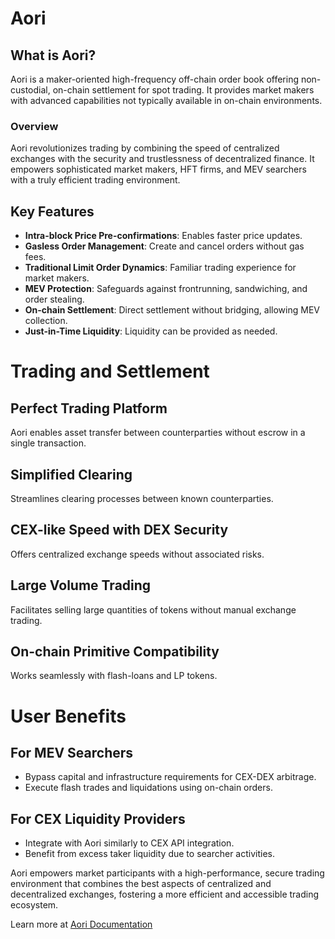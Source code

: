 # Aori

## What is Aori?

Aori is a maker-oriented high-frequency off-chain order book offering non-custodial, on-chain settlement for spot trading. It provides market makers with advanced capabilities not typically available in on-chain environments.

### Overview

Aori revolutionizes trading by combining the speed of centralized exchanges with the security and trustlessness of decentralized finance. It empowers sophisticated market makers, HFT firms, and MEV searchers with a truly efficient trading environment.

## Key Features

- **Intra-block Price Pre-confirmations**: Enables faster price updates.
- **Gasless Order Management**: Create and cancel orders without gas fees.
- **Traditional Limit Order Dynamics**: Familiar trading experience for market makers.
- **MEV Protection**: Safeguards against frontrunning, sandwiching, and order stealing.
- **On-chain Settlement**: Direct settlement without bridging, allowing MEV collection.
- **Just-in-Time Liquidity**: Liquidity can be provided as needed.

# Trading and Settlement

## Perfect Trading Platform

Aori enables asset transfer between counterparties without escrow in a single transaction.

## Simplified Clearing

Streamlines clearing processes between known counterparties.

## CEX-like Speed with DEX Security

Offers centralized exchange speeds without associated risks.

## Large Volume Trading

Facilitates selling large quantities of tokens without manual exchange trading.

## On-chain Primitive Compatibility

Works seamlessly with flash-loans and LP tokens.

# User Benefits

## For MEV Searchers

- Bypass capital and infrastructure requirements for CEX-DEX arbitrage.
- Execute flash trades and liquidations using on-chain orders.

## For CEX Liquidity Providers

- Integrate with Aori similarly to CEX API integration.
- Benefit from excess taker liquidity due to searcher activities.

Aori empowers market participants with a high-performance, secure trading environment that combines the best aspects of centralized and decentralized exchanges, fostering a more efficient and accessible trading ecosystem.

Learn more at [Aori Documentation](https://docs.aori.io)